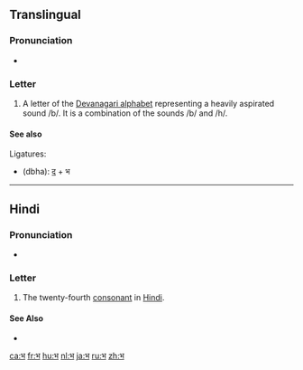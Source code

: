 {{Devanagari character info|hex=092D|name=DEVANAGARI LETTER BHA|image=[[File:Deva-bha.png|100px]]}}
{{also|म}}
==Translingual==

===Pronunciation===
* {{IPA|/bʱə/|lang=mul}}

===Letter===
{{mul-Deva|bha}}

# A letter of the [[Devanagari alphabet]] representing a heavily aspirated sound /b/. It is a combination of the sounds /b/ and /h/.

====See also====
Ligatures:
* {{l|mul|द्भ}} (dbha): [[द]] + भ

----

==Hindi==

===Pronunciation===
* {{IPA|[bʱə]|lang=hi}}

===Letter===
{{head|hi|letter}}

# The twenty-fourth [[consonant]] in [[Hindi]].

====See Also====
* {{list:Devanagari script letters/hi}}

[[ca:भ]]
[[fr:भ]]
[[hu:भ]]
[[nl:भ]]
[[ja:भ]]
[[ru:भ]]
[[zh:भ]]